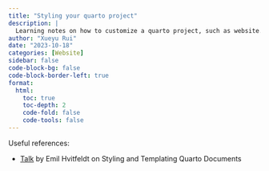 ```yaml
---
title: "Styling your quarto project"
description: |
  Learning notes on how to customize a quarto project, such as website.
author: "Xueyu Rui"
date: "2023-10-18"
categories: [Website]
sidebar: false
code-block-bg: false
code-block-border-left: true
format: 
  html:
    toc: true
    toc-depth: 2
    code-fold: false
    code-tools: false
---
```


Useful references: 

* [Talk](https://emilhvitfeldt.com/talk/2023-09-19-quarto-theming-positconf/) by Emil Hvitfeldt on Styling and Templating Quarto Documents









